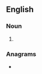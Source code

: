 ==English==

===Noun===
{{head|en|noun form}}

# {{plural of|en|annoyer}}

===Anagrams===
* {{anagrams|en|a=aennorsy|Ronaynes}}